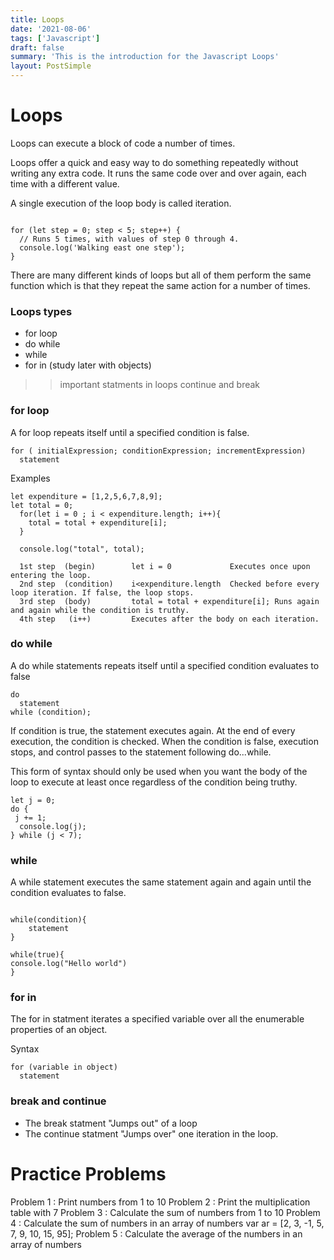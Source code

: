 ```yaml
---
title: Loops
date: '2021-08-06'
tags: ['Javascript']
draft: false
summary: 'This is the introduction for the Javascript Loops'
layout: PostSimple
---
```


# Loops

Loops can execute a block of code a number of times.

Loops offer a quick and easy way to do something repeatedly without writing any extra code. It runs the same code over and over again, each time with a different value.

A single execution of the loop body is called iteration.

```JS

for (let step = 0; step < 5; step++) {
  // Runs 5 times, with values of step 0 through 4.
  console.log('Walking east one step');
}

```

There are many different kinds of loops but all of them perform the same function which is that they repeat the same action for a number of times.

### Loops types

- for loop
- do while
- while
- for in (study later with objects)

> > important statments in loops continue and break

### for loop

A for loop repeats itself until a specified condition is false.

```JS
for ( initialExpression; conditionExpression; incrementExpression)
  statement
```

Examples

```JS
let expenditure = [1,2,5,6,7,8,9];
let total = 0;
  for(let i = 0 ; i < expenditure.length; i++){
    total = total + expenditure[i];
  }

  console.log("total", total);

```

```JS
  1st step  (begin)        let i = 0             Executes once upon entering the loop.
  2nd step  (condition)    i<expenditure.length  Checked before every loop iteration. If false, the loop stops.
  3rd step  (body)         total = total + expenditure[i]; Runs again and again while the condition is truthy.
  4th step   (i++)         Executes after the body on each iteration.

```

### do while

A do while statements repeats itself until a specified condition evaluates to false

```JS
do
  statement
while (condition);
```

If condition is true, the statement executes again. At the end of every execution, the condition is checked. When the condition is false, execution stops, and control passes to the statement following do...while.

This form of syntax should only be used when you want the body of the loop to execute at least once regardless of the condition being truthy.

```JS
let j = 0;
do {
 j += 1;
  console.log(j);
} while (j < 7);
```

### while

A while statement executes the same statement again and again until the condition evaluates to false.

```JS

while(condition){
    statement
}

```

```JS
while(true){
console.log("Hello world")
}

```

### for in

The for in statment iterates a specified variable over all the enumerable properties of an object.

Syntax

```JS
for (variable in object)
  statement
```

### break and continue

- The break statment "Jumps out" of a loop
- The continue statment "Jumps over" one iteration in the loop.

# Practice Problems

Problem 1 : Print numbers from 1 to 10
Problem 2 : Print the multiplication table with 7
Problem 3 : Calculate the sum of numbers from 1 to 10
Problem 4 : Calculate the sum of numbers in an array of numbers
var ar = [2, 3, -1, 5, 7, 9, 10, 15, 95];
Problem 5 : Calculate the average of the numbers in an array of numbers
